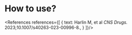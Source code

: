 # How to use?

<References
  references={[
    {
      text: <span>Harlin M, et al <em>CNS Drugs.</em> 2023;10.1007/s40263-023-00996-8.</span>,
    }
  ]}/>